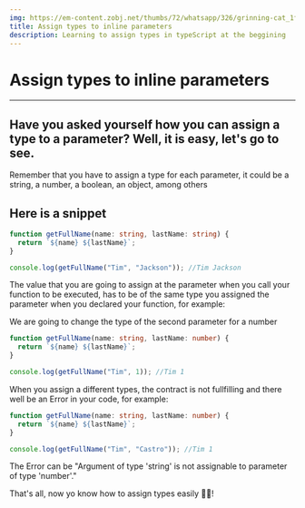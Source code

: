 ```yaml
---
img: https://em-content.zobj.net/thumbs/72/whatsapp/326/grinning-cat_1f63a.png
title: Assign types to inline parameters
description: Learning to assign types in typeScript at the beggining
---
```


# Assign types to inline parameters

---

## Have you asked yourself how you can assign a type to a parameter? Well, it is easy, let's go to see.

Remember that you have to assign a type for each parameter, it could be a string, a number, a boolean, an object, among others

## Here is a snippet

```ts
function getFullName(name: string, lastName: string) {
  return `${name} ${lastName}`;
}

console.log(getFullName("Tim", "Jackson")); //Tim Jackson
```

The value that you are going to assign at the parameter when you call your function to be executed, has to be of the same type you assigned the parameter when you declared your function, for example:

We are going to change the type of the second parameter for a number

```ts
function getFullName(name: string, lastName: number) {
  return `${name} ${lastName}`;
}

console.log(getFullName("Tim", 1)); //Tim 1
```

When you assign a different types, the contract is not fullfilling and there well be an Error in your code, for example:

```ts
function getFullName(name: string, lastName: number) {
  return `${name} ${lastName}`;
}

console.log(getFullName("Tim", "Castro")); //Tim 1
```

The Error can be "Argument of type 'string' is not assignable to parameter of type 'number'."

That's all, now yo know how to assign types easily 👌🏽!

